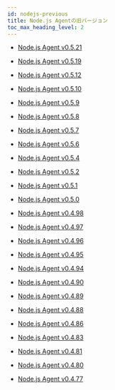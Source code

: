 ```yaml
---
id: nodejs-previous
title: Node.js Agentの旧バージョン
toc_max_heading_level: 2
---
```


- [Node.js Agent v0.5.21](nodejs-0_5_21)

- [Node.js Agent v0.5.19](nodejs-0_5_19)

- [Node.js Agent v0.5.12](nodejs-0_5_12)

- [Node.js Agent v0.5.10](nodejs-0_5_10)

- [Node.js Agent v0.5.9](nodejs-0_5_9)

- [Node.js Agent v0.5.8](nodejs-0_5_8)

- [Node.js Agent v0.5.7](nodejs-0_5_7)

- [Node.js Agent v0.5.6](nodejs-0_5_6)

- [Node.js Agent v0.5.4](nodejs-0_5_4)

- [Node.js Agent v0.5.2](nodejs-0_5_2)

- [Node.js Agent v0.5.1](nodejs-0_5_1)

- [Node.js Agent v0.5.0](nodejs-0_5_0)

- [Node.js Agent v0.4.98](nodejs-0_4_98)

- [Node.js Agent v0.4.97](nodejs-0_4_97)

- [Node.js Agent v0.4.96](nodejs-0_4_96)

- [Node.js Agent v0.4.95](nodejs-0_4_95)

- [Node.js Agent v0.4.94](nodejs-0_4_94)

- [Node.js Agent v0.4.90](nodejs-0_4_90)

- [Node.js Agent v0.4.89](nodejs-0_4_89)

- [Node.js Agent v0.4.88](nodejs-0_4_88)

- [Node.js Agent v0.4.86](nodejs-0_4_86)

- [Node.js Agent v0.4.83](nodejs-0_4_83)

- [Node.js Agent v0.4.81](nodejs-0_4_81)

- [Node.js Agent v0.4.80](nodejs-0_4_80)

- [Node.js Agent v0.4.77](nodejs-0_4_77)
